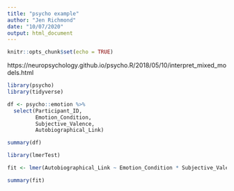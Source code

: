 ```yaml
---
title: "psycho example"
author: "Jen Richmond"
date: "10/07/2020"
output: html_document
---
```


```r
knitr::opts_chunk$set(echo = TRUE)
```

https://neuropsychology.github.io/psycho.R/2018/05/10/interpret_mixed_models.html

```r
library(psycho)
library(tidyverse)

```

```r

df <- psycho::emotion %>% 
  select(Participant_ID, 
         Emotion_Condition, 
         Subjective_Valence,
         Autobiographical_Link)

summary(df)
```

```r
library(lmerTest)

fit <- lmer(Autobiographical_Link ~ Emotion_Condition * Subjective_Valence + (1|Participant_ID), data=df)

summary(fit)
```

